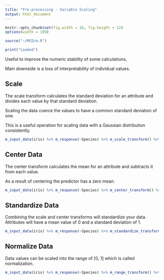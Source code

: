 ```yaml
---
title: "Pre-processing - Variable Scaling"
output: html_document
---
```


```r

knitr::opts_chunk$set(fig.width = 16, fig.height = 12)
options(width = 100)

source("~/MCD/m.R")

print("Loaded")
```


Useful to improve the numeric stability of some calculations,

Main downside is a loss of interpretability of individual values.

## Scale

The scale transform calculates the standard deviation for an attribute and divides each 
value by that standard deviation. 

Scaling the data coerce the values to have a common standard deviation of one.

This is a useful operation for scaling data with a Gaussian distribution consistently.

```r
m_input_data(iris) %>% m_response(~Species) %>% m_scale_transform() %>% m_variable_statistics() %>% m_query(~ variable_statistics)
```

## Center Data

The center transform calculates the mean for an attribute and subtracts it from each value.

As a result of centering the predictor has a zero mean.

```r
m_input_data(iris) %>% m_response(~Species) %>% m_center_transform() %>% m_variable_statistics() %>% m_query(~variable_statistics)
```

## Standardize Data

Combining the scale and center transforms will standardize your data. 
Attributes will have a mean value of 0 and a standard deviation of 1.

```r
m_input_data(iris) %>% m_response(~Species) %>% m_standardize_transform() %>% m_variable_statistics() %>% m_query(~variable_statistics)
```

## Normalize Data

Data values can be scaled into the range of [0, 1] which is called normalization.

```r
m_input_data(iris) %>% m_response(~Species) %>% m_range_transform() %>% m_variable_statistics() %>% m_query(~variable_statistics)
```
